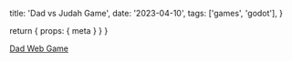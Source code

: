   title: 'Dad vs Judah Game',
  date: '2023-04-10',
  tags: ['games', 'godot'],
}

  return { props: { meta } }
}

[Dad Web Game](https://bmingles.github.io/dad-vs-judah/)
